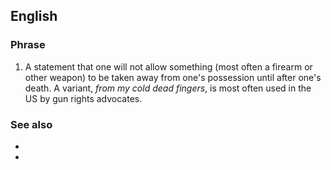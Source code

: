==English==

===Phrase===
{{head|en|phrase|head=[[from]] [[my]] [[cold]], [[dead]] [[hands]]}}

# {{lb|en|idiomatic}} A statement that one will not allow something (most often a firearm or other weapon) to be taken away from one's possession until after one's death. A variant, ''from my cold dead fingers'', is most often used in the US by gun rights advocates.

===See also===
* {{l|en|over my dead body}}
* {{l|en|that's hot}}
